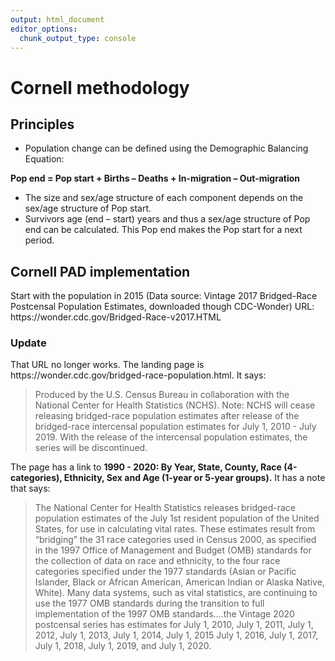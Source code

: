 ```yaml
---
output: html_document
editor_options: 
  chunk_output_type: console
---
```


# Cornell methodology

## Principles

-   Population change can be defined using the Demographic Balancing Equation:

**Pop end = Pop start + Births – Deaths + In-migration – Out-migration**

-   The size and sex/age structure of each component depends on the sex/age structure of Pop start.
-   Survivors age (end – start) years and thus a sex/age structure of Pop end can be calculated. This Pop end makes the Pop start for a next period.

## Cornell PAD implementation

Start with the population in 2015 (Data source: Vintage 2017 Bridged-Race Postcensal Population Estimates, downloaded though CDC-Wonder)
URL: https://wonder.cdc.gov/Bridged-Race-v2017.HTML

### Update

That URL no longer works. The landing page is https://wonder.cdc.gov/bridged-race-population.html. It says:

>Produced by the U.S. Census Bureau in collaboration with the National Center for Health Statistics (NCHS). Note: NCHS will cease releasing bridged-race population estimates after release of the bridged-race intercensal population estimates for July 1, 2010 - July 2019. With the release of the intercensal population estimates, the series will be discontinued.

The page has a link to **1990 - 2020: By Year, State, County, Race (4-categories), Ethnicity, Sex and Age (1-year or 5-year groups).** It has a note that says:

>The National Center for Health Statistics releases bridged-race population estimates of the July 1st resident population of the United States, for use in calculating vital rates. These estimates result from "bridging" the 31 race categories used in Census 2000, as specified in the 1997 Office of Management and Budget (OMB) standards for the collection of data on race and ethnicity, to the four race categories specified under the 1977 standards (Asian or Pacific Islander, Black or African American, American Indian or Alaska Native, White). Many data systems, such as vital statistics, are continuing to use the 1977 OMB standards during the transition to full implementation of the 1997 OMB standards....the Vintage 2020 postcensal series has estimates for July 1, 2010, July 1, 2011, July 1, 2012, July 1, 2013, July 1, 2014, July 1, 2015 July 1, 2016, July 1, 2017, July 1, 2018, July 1, 2019, and July 1, 2020.


